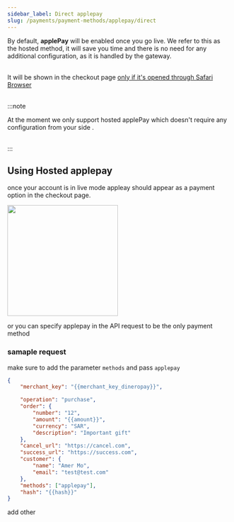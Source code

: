 ```yaml
---
sidebar_label: Direct applepay
slug: /payments/payment-methods/applepay/direct
---
```


By default, **applePay** will be enabled once you go live. We refer to this as the hosted method, it will save you time and there is no need for any additional configuration, as it is handled by the gateway.<br></br>

It will be shown in the checkout page <highlight color = 'grey'><u> only if it's opened through Safari Browser</u></highlight> <br></br>

:::note

At the moment we only support hosted applePay which doesn't require any configuration from your side .<br></br>

:::

## Using Hosted applepay

once your account is in live mode appleay should appear as a payment option in the checkout page.

<div style={{ textAlign: "center" }}>
	<img src="/img/applepay_checkout.png" width="250"></img>
</div>

or you can specify applepay in the API request to be the only payment method

### samaple request

make sure to add the parameter `methods` and pass `applepay`

```json
{
	"merchant_key": "{{merchant_key_dineropay}}",

	"operation": "purchase",
	"order": {
		"number": "12",
		"amount": "{{amount}}",
		"currency": "SAR",
		"description": "Important gift"
	},
	"cancel_url": "https://cancel.com",
	"success_url": "https://success.com",
	"customer": {
		"name": "Amer Mo",
		"email": "test@test.com"
	},
	"methods": ["applepay"],
	"hash": "{{hash}}"
}
```

add other
